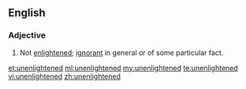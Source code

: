 ==English==
===Adjective===
{{en-adj}}
# Not [[enlightened]]; [[ignorant]] in general or of some particular fact.

[[et:unenlightened]]
[[ml:unenlightened]]
[[my:unenlightened]]
[[te:unenlightened]]
[[vi:unenlightened]]
[[zh:unenlightened]]